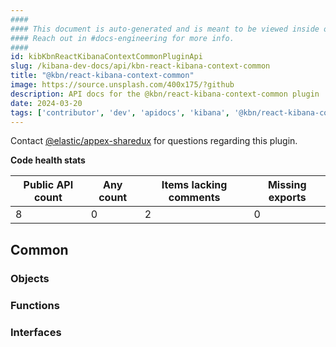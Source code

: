 ```yaml
---
####
#### This document is auto-generated and is meant to be viewed inside our experimental, new docs system.
#### Reach out in #docs-engineering for more info.
####
id: kibKbnReactKibanaContextCommonPluginApi
slug: /kibana-dev-docs/api/kbn-react-kibana-context-common
title: "@kbn/react-kibana-context-common"
image: https://source.unsplash.com/400x175/?github
description: API docs for the @kbn/react-kibana-context-common plugin
date: 2024-03-20
tags: ['contributor', 'dev', 'apidocs', 'kibana', '@kbn/react-kibana-context-common']
---
```




Contact [@elastic/appex-sharedux](https://github.com/orgs/elastic/teams/appex-sharedux) for questions regarding this plugin.

**Code health stats**

| Public API count  | Any count | Items lacking comments | Missing exports |
|-------------------|-----------|------------------------|-----------------|
| 8 | 0 | 2 | 0 |

## Common

### Objects
<DocDefinitionList data={kbnReactKibanaContextCommonObj.common.objects}/>

### Functions
<DocDefinitionList data={kbnReactKibanaContextCommonObj.common.functions}/>

### Interfaces
<DocDefinitionList data={kbnReactKibanaContextCommonObj.common.interfaces}/>

